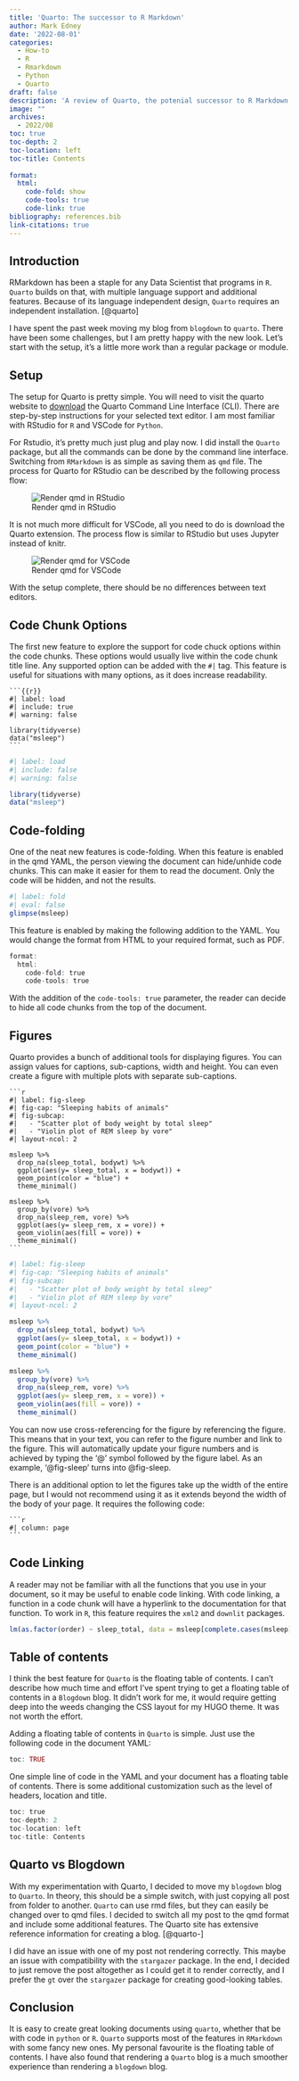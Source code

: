 ```yaml
---
title: 'Quarto: The successor to R Markdown'
author: Mark Edney
date: '2022-08-01'
categories:
  - How-to
  - R
  - Rmarkdown
  - Python
  - Quarto
draft: false
description: 'A review of Quarto, the potenial successor to R Markdown'
image: ""
archives:
  - 2022/08
toc: true
toc-depth: 2
toc-location: left
toc-title: Contents
  
format: 
  html: 
    code-fold: show
    code-tools: true
    code-link: true
bibliography: references.bib
link-citations: true
---
```


## Introduction

RMarkdown has been a staple for any Data Scientist that programs in `R`. `Quarto` builds on that, with multiple language support and additional features. Because of its language independent design, `Quarto` requires an independent installation. [@quarto]

I have spent the past week moving my blog from `blogdown` to `quarto`. There have been some challenges, but I am pretty happy with the new look. Let's start with the setup, it's a little more work than a regular package or module.

## Setup

The setup for Quarto is pretty simple. You will need to visit the quarto website to [download](https://quarto.org/docs/get-started/) the Quarto Command Line Interface (CLI). There are step-by-step instructions for your selected text editor. I am most familiar with RStudio for `R` and VSCode for `Python`.

For Rstudio, it's pretty much just plug and play now. I did install the `Quarto` package, but all the commands can be done by the command line interface. Switching from `RMarkdown` is as simple as saving them as `qmd` file. The process for Quarto for RStudio can be described by the following process flow:

![Render qmd in RStudio](images/rstudio-qmd-how-it-works.png)

It is not much more difficult for VSCode, all you need to do is download the Quarto extension. The process flow is similar to RStudio but uses Jupyter instead of knitr.

![Render qmd for VSCode](images/qmd-how-it-works.png)

With the setup complete, there should be no differences between text editors.

## Code Chunk Options

The first new feature to explore the support for code chuck options within the code chunks. These options would usually live within the code chunk title line. Any supported option can be added with the `#|` tag. This feature is useful for situations with many options, as it does increase readability.

````verbatim
```{{r}}
#| label: load
#| include: true
#| warning: false

library(tidyverse)
data("msleep")
```
````

```r
#| label: load
#| include: false
#| warning: false

library(tidyverse)
data("msleep")
```

## Code-folding

One of the neat new features is code-folding. When this feature is enabled in the qmd YAML, the person viewing the document can hide/unhide code chunks. This can make it easier for them to read the document. Only the code will be hidden, and not the results.

```r
#| label: fold
#| eval: false
glimpse(msleep)
```

This feature is enabled by making the following addition to the YAML. You would change the format from HTML to your required format, such as PDF.

```r
format: 
  html: 
    code-fold: true
    code-tools: true
```

With the addition of the `code-tools: true` parameter, the reader can decide to hide all code chunks from the top of the document.

## Figures

Quarto provides a bunch of additional tools for displaying figures. You can assign values for captions, sub-captions, width and height. You can even create a figure with multiple plots with separate sub-captions.

````verbatim
```r
#| label: fig-sleep
#| fig-cap: "Sleeping habits of animals"
#| fig-subcap:
#|   - "Scatter plot of body weight by total sleep"
#|   - "Violin plot of REM sleep by vore"
#| layout-ncol: 2

msleep %>%
  drop_na(sleep_total, bodywt) %>%
  ggplot(aes(y= sleep_total, x = bodywt)) +
  geom_point(color = "blue") +
  theme_minimal()

msleep %>%
  group_by(vore) %>%
  drop_na(sleep_rem, vore) %>%
  ggplot(aes(y= sleep_rem, x = vore)) +
  geom_violin(aes(fill = vore)) +
  theme_minimal()
```
````

```r
#| label: fig-sleep
#| fig-cap: "Sleeping habits of animals"
#| fig-subcap:
#|   - "Scatter plot of body weight by total sleep"
#|   - "Violin plot of REM sleep by vore"
#| layout-ncol: 2

msleep %>%
  drop_na(sleep_total, bodywt) %>%
  ggplot(aes(y= sleep_total, x = bodywt)) +
  geom_point(color = "blue") +
  theme_minimal()

msleep %>%
  group_by(vore) %>%
  drop_na(sleep_rem, vore) %>%
  ggplot(aes(y= sleep_rem, x = vore)) +
  geom_violin(aes(fill = vore)) +
  theme_minimal()
```

You can now use cross-referencing for the figure by referencing the figure. This means that in your text, you can refer to the figure number and link to the figure. This will automatically update your figure numbers and is achieved by typing the '\@' symbol followed by the figure label. As an example, '\@fig-sleep' turns into @fig-sleep.

There is an additional option to let the figures take up the width of the entire page, but I would not recommend using it as it extends beyond the width of the body of your page. It requires the following code:

````verbatim
```r
#| column: page
```
````

## Code Linking

A reader may not be familiar with all the functions that you use in your document, so it may be useful to enable code linking. With code linking, a function in a code chunk will have a hyperlink to the documentation for that function. To work in `R`, this feature requires the `xml2` and `downlit` packages.

```r
lm(as.factor(order) ~ sleep_total, data = msleep[complete.cases(msleep),] )
```

## Table of contents

I think the best feature for `Quarto` is the floating table of contents. I can't describe how much time and effort I've spent trying to get a floating table of contents in a `Blogdown` blog. It didn't work for me, it would require getting deep into the weeds changing the CSS layout for my HUGO theme. It was not worth the effort.

Adding a floating table of contents in `Quarto` is simple. Just use the following code in the document YAML:

```r
toc: TRUE
```

One simple line of code in the YAML and your document has a floating table of contents. There is some additional customization such as the level of headers, location and title.

```r
toc: true
toc-depth: 2
toc-location: left
toc-title: Contents
```

## Quarto vs Blogdown

With my experimentation with Quarto, I decided to move my `blogdown` blog to `Quarto`. In theory, this should be a simple switch, with just copying all post from folder to another. `Quarto` can use rmd files, but they can easily be changed over to qmd files. I decided to switch all my post to the qmd format and include some additional features. The Quarto site has extensive reference information for creating a blog. [@quarto-]

I did have an issue with one of my post not rendering correctly. This maybe an issue with compatibility with the `stargazer` package. In the end, I decided to just remove the post altogether as I could get it to render correctly, and I prefer the `gt` over the `stargazer` package for creating good-looking tables.

## Conclusion

It is easy to create great looking documents using `quarto`, whether that be with code in `python` or `R`. `Quarto` supports most of the features in `RMarkdown` with some fancy new ones. My personal favourite is the floating table of contents. I have also found that rendering a `Quarto` blog is a much smoother experience than rendering a `blogdown` blog.
